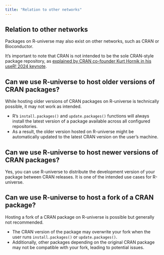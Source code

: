 ```yaml
---
title: "Relation to other networks"
---
```


## Relation to other networks

Packages on R-universe may also exist on other networks, such as CRAN or Bioconductor.

It's important to note that CRAN is not intended to be the sole CRAN-style package repository, as [explained by CRAN co-founder Kurt Hornik in his useR! 2024 keynote](https://static.sched.com/hosted_files/userconf2024/41/user2024_CRAN.pdf#page=8).  

## Can we use R-universe to host older versions of CRAN packages? {#newer-than-cran}

While hosting older versions of CRAN packages on R-universe is technically possible, it may not work as intended.  

- R's `install.packages()` and `update.packages()` functions will always install the latest version of a package available across all configured repositories.  
- As a result, the older version hosted on R-universe might be automatically updated to the latest CRAN version on the user’s machine.  

## Can we use R-universe to host newer versions of CRAN packages?

Yes, you can use R-universe to distribute the development version of your package between CRAN releases.
It is one of the intended use cases for R-universe.

## Can we use R-universe to host a fork of a CRAN package?

Hosting a fork of a CRAN package on R-universe is possible but generally not recommended.

- The CRAN version of the package may overwrite your fork when the user runs `install.packages()` or `update.packages()`.  
- Additionally, other packages depending on the original CRAN package may not be compatible with your fork, leading to potential issues.  
